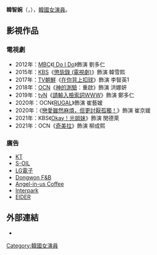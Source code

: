 {{BLP unsourced|time=2020-08-24T15:26:37+00:00}}
'''韓智婉'''（{{lang-ko|한지완}}，{{bd|1987年|8月14日|catIdx=H韓}}），[[韓國|韓國]][[女演員|女演員]]。
{{藝人
|姓名 = 韓智婉
|類型 = 女演員
|外文名 = 한지완
|羅馬拼音 = Han Ji Wan
|國籍 = {{ROK}}
|出生日期 = {{birth_date_and_age|1987|8|14}}
|語言 = [[韓語|韓語]]
|職業 = [[演員|演員]]
|教育程度 = {{link-ko|中央大學|중앙대학교}}戲劇電影系
|經紀公司 = [[Gtree_Creative|Gtree Creative]]
|}}

== 影視作品 ==
=== 電視劇 ===
*2012年：[[文化廣播公司|MBC]]《[[I_Do_I_Do|I Do I Do]]》飾演 劉多仁
*2015年：[[韓國廣播公司|KBS]]《[[懲毖錄_(電視劇)|懲毖錄 (電視劇)]]》飾演 韓雪熙
*2017年：[[TV朝鮮|TV朝鮮]]《[[在你背上扣球|在你背上扣球]]》飾演 李智英1
*2018年：[[OCN|OCN]]《[[神的測驗|神的測驗]]：重啟》飾演 洪娜妍
*2019年：[[tvN|tvN]]《[[請輸入檢索詞WWW|請輸入檢索詞WWW]]》飾演 鄭多仁
*2020年：OCN《[[RUGAL_(韓國電視劇)|RUGAL]]》飾演 崔藝媛
*2020年：{{link-ko|MBC every1|MBC 에브리원}}《[[戀愛雖然麻煩，但更討厭孤獨！|戀愛雖然麻煩，但更討厭孤獨！]]》飾演 崔京媛
*2021年：KBS《[[Okay！光姐妹|Okay！光姐妹]]》飾演 閔德萊
*2021年：OCN《[[Chimera_(電視劇)|奇美拉]]》飾演 柳成熙

=== 廣告 ===
*[[KT|KT]]
*[[S-OIL|S-OIL]]
*[[LG電子|LG電子]]
*[[Dongwon_F&B|Dongwon F&B]]
*[[Angel-in-us_Coffee|Angel-in-us Coffee]]
*[[Interpark|Interpark]]
*[[EIDER|EIDER]]

== 外部連結 ==
*{{Instagram|hanziwany}}

[[Category:韓國女演員|Category:韓國女演員]]